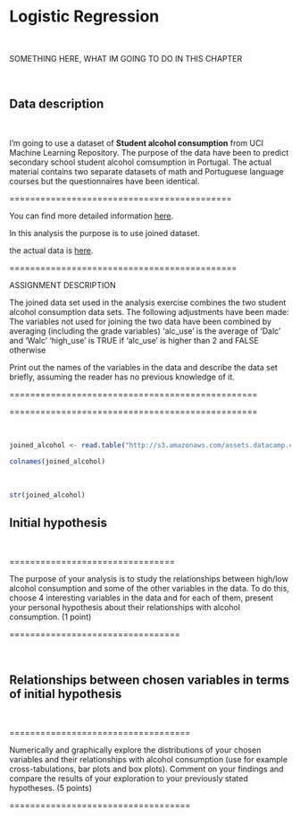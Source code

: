 # Logistic Regression

&nbsp;

SOMETHING HERE, WHAT IM GOING TO DO IN THIS CHAPTER

&nbsp;


## Data description 

&nbsp;

I'm going to use a dataset of **Student alcohol consumption** from UCI Machine Learning Repository. The purpose of the data have been to predict secondary school student alcohol comsumption in Portugal. The actual material contains two separate datasets of math and Portuguese language courses but the questionnaires have been identical. 

===========================================

You can find more detailed information  [here](https://archive.ics.uci.edu/ml/datasets/STUDENT+ALCOHOL+CONSUMPTION).

In this analysis the purpose is to use joined dataset.

the actual data is [here](http://s3.amazonaws.com/assets.datacamp.com/production/course_2218/datasets/alc.txt).


============================================

ASSIGNMENT DESCRIPTION

The joined data set used in the analysis  exercise combines the two student alcohol consumption data sets. The following adjustments have been made:
The variables not used for joining the two data have been combined by averaging (including the grade variables)
'alc_use' is the average of 'Dalc' and 'Walc'
'high_use' is TRUE if 'alc_use' is higher than 2 and FALSE otherwise

Print out the names of the variables in the data and describe the data set briefly, assuming the reader has no previous knowledge of it.

================================================



================================================

&nbsp;

```r
joined_alcohol <- read.table("http://s3.amazonaws.com/assets.datacamp.com/production/course_2218/datasets/alc.txt", sep = ",", header = TRUE)
```


```r
colnames(joined_alcohol)
```

&nbsp;

```r
str(joined_alcohol)
```



## Initial hypothesis 

&nbsp;

================================

The purpose of your analysis is to study the relationships between high/low alcohol consumption and some of the other variables in the data. To do this, choose 4 interesting variables in the data and for each of them, present your personal hypothesis about their relationships with alcohol consumption. (1 point)

=================================

&nbsp;


## Relationships between chosen variables in terms of initial hypothesis

&nbsp;

===================================

Numerically and graphically explore the distributions of your chosen variables and their relationships with alcohol consumption (use for example cross-tabulations, bar plots and box plots). Comment on your findings and compare the results of your exploration to your previously stated hypotheses. (5 points)

===================================

&nbsp;


